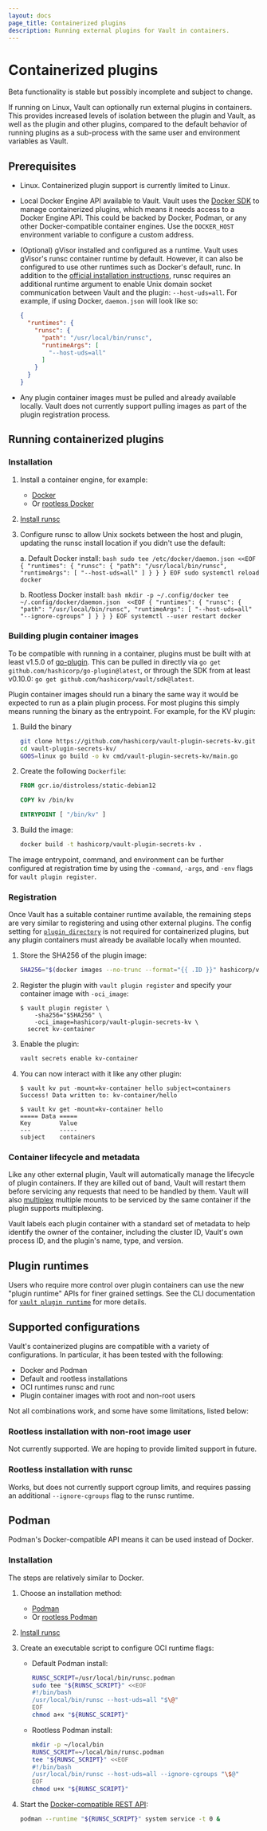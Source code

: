 ```yaml
---
layout: docs
page_title: Containerized plugins
description: Running external plugins for Vault in containers.
---
```


# Containerized plugins

<Important title="Beta feature">
  Beta functionality is stable but possibly incomplete and subject to change.
</Important>

If running on Linux, Vault can optionally run external plugins in containers.
This provides increased levels of isolation between the plugin and Vault, as
well as the plugin and other plugins, compared to the default behavior of
running plugins as a sub-process with the same user and environment variables
as Vault.

## Prerequisites

* Linux. Containerized plugin support is currently limited to Linux.

* Local Docker Engine API available to Vault. Vault uses the
  [Docker SDK](https://pkg.go.dev/github.com/docker/docker) to manage containerized
  plugins, which means it needs access to a Docker Engine API. This could be
  backed by Docker, Podman, or any other Docker-compatible container engines.
  Use the `DOCKER_HOST` environment variable to configure a custom address.

* (Optional) gVisor installed and configured as a runtime. Vault uses gVisor's
  runsc container runtime by default. However, it can also be configured to use
  other runtimes such as Docker's default, runc. In addition to the
  [official installation instructions](https://gvisor.dev/docs/user_guide/install/),
  runsc requires an additional runtime argument to enable Unix domain socket
  communication between Vault and the plugin: `--host-uds=all`.
  For example, if using Docker, `daemon.json` will look like so:

  ```json
  {
    "runtimes": {
      "runsc": {
        "path": "/usr/local/bin/runsc",
        "runtimeArgs": [
          "--host-uds=all"
        ]
      }
    }
  }
  ```

* Any plugin container images must be pulled and already available locally.
  Vault does not currently support pulling images as part of the plugin
  registration process.

## Running containerized plugins

### Installation

1. Install a container engine, for example:
    * [Docker](https://docs.docker.com/engine/install/)
    * Or [rootless Docker](https://docs.docker.com/engine/security/rootless/)

2. [Install runsc](https://gvisor.dev/docs/user_guide/install/)

3. Configure runsc to allow Unix sockets between the host and plugin, updating
   the runsc install location if you didn't use the default:

    a. Default Docker install:
        ```bash
        sudo tee /etc/docker/daemon.json <<EOF
        {
        "runtimes": {
          "runsc": {
            "path": "/usr/local/bin/runsc",
              "runtimeArgs": [
                "--host-uds=all"
              ]
            }
          }
        }
        EOF
        sudo systemctl reload docker
        ```
    
    b. Rootless Docker install:
        ```bash
        mkdir -p ~/.config/docker
        tee ~/.config/docker/daemon.json  <<EOF
        {
          "runtimes": {
            "runsc": {
              "path": "/usr/local/bin/runsc",
              "runtimeArgs": [
                "--host-uds=all"
                "--ignore-cgroups"
              ]
            }
          }
        }
        EOF
        systemctl --user restart docker
        ```

### Building plugin container images

To be compatible with running in a container, plugins must be built with at
least v1.5.0 of [go-plugin](https://github.com/hashicorp/go-plugin). This can
be pulled in directly via `go get github.com/hashicorp/go-plugin@latest`, or
through the SDK from at least v0.10.0: `go get github.com/hashicorp/vault/sdk@latest`.

Plugin container images should run a binary the same way it would be expected
to run as a plain plugin process. For most plugins this simply means running
the binary as the entrypoint. For example, for the KV plugin:

1. Build the binary
    ```bash
    git clone https://github.com/hashicorp/vault-plugin-secrets-kv.git
    cd vault-plugin-secrets-kv/
    GOOS=linux go build -o kv cmd/vault-plugin-secrets-kv/main.go
    ```

1. Create the following `Dockerfile`:
    ```Dockerfile
    FROM gcr.io/distroless/static-debian12

    COPY kv /bin/kv

    ENTRYPOINT [ "/bin/kv" ]
    ```

1. Build the image:
    ```bash
    docker build -t hashicorp/vault-plugin-secrets-kv .
    ```

The image entrypoint, command, and environment can be further configured at
registration time by using the `-command`, `-args`, and `-env` flags for
`vault plugin register`.

### Registration

Once Vault has a suitable container runtime available, the remaining steps are
very similar to registering and using other external plugins. The config setting
for [`plugin_directory`](/vault/docs/configuration#plugin_directory) is not required
for containerized plugins, but any plugin containers must already be available
locally when mounted.

1. Store the SHA256 of the plugin image:
    ```bash
    SHA256="$(docker images --no-trunc --format="{{ .ID }}" hashicorp/vault-plugin-secrets-kv | cut -d: -f2)"
    ```

1. Register the plugin with `vault plugin register` and specify your container image with `-oci_image`:
    ```shell-session
    $ vault plugin register \
        -sha256="$SHA256" \
        -oci_image=hashicorp/vault-plugin-secrets-kv \
      secret kv-container
    ```

1. Enable the plugin:
    ```bash
    vault secrets enable kv-container
    ```

1. You can now interact with it like any other plugin:
    ```shell-session
    $ vault kv put -mount=kv-container hello subject=containers
    Success! Data written to: kv-container/hello

    $ vault kv get -mount=kv-container hello
    ===== Data =====
    Key        Value
    ---        -----
    subject    containers
    ```

### Container lifecycle and metadata

Like any other external plugin, Vault will automatically manage the lifecycle
of plugin containers. If they are killed out of band, Vault will restart them
before servicing any requests that need to be handled by them. Vault will also
[multiplex](/vault/docs/plugins/plugin-architecture#plugin-multiplexing) multiple
mounts to be serviced by the same container if the plugin supports multiplexing.

Vault labels each plugin container with a standard set of metadata to help
identify the owner of the container, including the cluster ID, Vault's own
process ID, and the plugin's name, type, and version.

## Plugin runtimes

Users who require more control over plugin containers can use the new "plugin
runtime" APIs for finer grained settings. See the CLI documentation for
[`vault plugin runtime`](/vault/docs/commands/plugin/runtime) for more details.

## Supported configurations

Vault's containerized plugins are compatible with a variety of configurations.
In particular, it has been tested with the following:

* Docker and Podman
* Default and rootless installations
* OCI runtimes runsc and runc
* Plugin container images with root and non-root users

Not all combinations work, and some have some limitations, listed below:

### Rootless installation with non-root image user

Not currently supported. We are hoping to provide limited support in future.

### Rootless installation with runsc

Works, but does not currently support cgroup limits, and requires  passing an
additional `--ignore-cgroups` flag to the runsc runtime.

## Podman

Podman's Docker-compatible API means it can be used instead of Docker.

### Installation

The steps are relatively similar to Docker.

1. Choose an installation method:

    * [Podman](https://podman.io/docs/installation#installing-on-linux)
    * Or [rootless Podman](https://github.com/containers/podman/blob/main/docs/tutorials/rootless_tutorial.md)

2. [Install runsc](https://gvisor.dev/docs/user_guide/install/)

3. Create an executable script to configure OCI runtime flags:

    * Default Podman install:
      ```bash
      RUNSC_SCRIPT=/usr/local/bin/runsc.podman
      sudo tee "${RUNSC_SCRIPT}" <<EOF
      #!/bin/bash
      /usr/local/bin/runsc --host-uds=all "$\@"
      EOF
      chmod a+x "${RUNSC_SCRIPT}"
      ```

    * Rootless Podman install:
        ```bash
        mkdir -p ~/local/bin
        RUNSC_SCRIPT=~/local/bin/runsc.podman
        tee "${RUNSC_SCRIPT}" <<EOF
        #!/bin/bash
        /usr/local/bin/runsc --host-uds=all --ignore-cgroups "\$@"
        EOF
        chmod u+x "${RUNSC_SCRIPT}"
        ```

4. Start the [Docker-compatible REST API](https://docs.podman.io/en/latest/_static/api.html):
    ```bash
    podman --runtime "${RUNSC_SCRIPT}" system service -t 0 &
    ```
